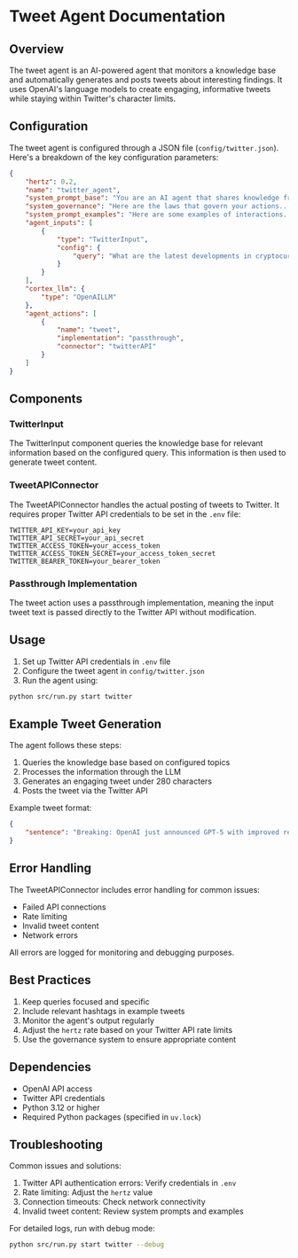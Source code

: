 # Tweet Agent Documentation

## Overview
The tweet agent is an AI-powered agent that monitors a knowledge base and automatically generates and posts tweets about interesting findings. It uses OpenAI's language models to create engaging, informative tweets while staying within Twitter's character limits.

## Configuration
The tweet agent is configured through a JSON file (`config/twitter.json`). Here's a breakdown of the key configuration parameters:

```json
{
    "hertz": 0.2,  
    "name": "twitter_agent",
    "system_prompt_base": "You are an AI agent that shares knowledge from the OpenMind knowledge base...",
    "system_governance": "Here are the laws that govern your actions...",
    "system_prompt_examples": "Here are some examples of interactions...",
    "agent_inputs": [
        {
            "type": "TwitterInput",
            "config": {
                "query": "What are the latest developments in cryptocurrency?"
            }
        }
    ],
    "cortex_llm": {
        "type": "OpenAILLM"
    },
    "agent_actions": [
        {
            "name": "tweet",
            "implementation": "passthrough",
            "connector": "twitterAPI"
        }
    ]
}
```

## Components

### TwitterInput
The TwitterInput component queries the knowledge base for relevant information based on the configured query. This information is then used to generate tweet content.

### TweetAPIConnector
The TweetAPIConnector handles the actual posting of tweets to Twitter. It requires proper Twitter API credentials to be set in the `.env` file:

```env
TWITTER_API_KEY=your_api_key
TWITTER_API_SECRET=your_api_secret
TWITTER_ACCESS_TOKEN=your_access_token
TWITTER_ACCESS_TOKEN_SECRET=your_access_token_secret
TWITTER_BEARER_TOKEN=your_bearer_token
```

### Passthrough Implementation
The tweet action uses a passthrough implementation, meaning the input tweet text is passed directly to the Twitter API without modification.

## Usage

1. Set up Twitter API credentials in `.env` file
2. Configure the tweet agent in `config/twitter.json`
3. Run the agent using:
```bash
python src/run.py start twitter
```

## Example Tweet Generation

The agent follows these steps:
1. Queries the knowledge base based on configured topics
2. Processes the information through the LLM
3. Generates an engaging tweet under 280 characters
4. Posts the tweet via the Twitter API

Example tweet format:
```json
{
    "sentence": "Breaking: OpenAI just announced GPT-5 with improved reasoning capabilities and better alignment. This could be a game-changer for AI safety and capabilities! #AI #GPT5"
}
```

## Error Handling

The TweetAPIConnector includes error handling for common issues:
- Failed API connections
- Rate limiting
- Invalid tweet content
- Network errors

All errors are logged for monitoring and debugging purposes.

## Best Practices

1. Keep queries focused and specific
2. Include relevant hashtags in example tweets
3. Monitor the agent's output regularly
4. Adjust the `hertz` rate based on your Twitter API rate limits
5. Use the governance system to ensure appropriate content

## Dependencies

- OpenAI API access
- Twitter API credentials
- Python 3.12 or higher
- Required Python packages (specified in `uv.lock`)

## Troubleshooting

Common issues and solutions:
1. Twitter API authentication errors: Verify credentials in `.env`
2. Rate limiting: Adjust the `hertz` value
3. Connection timeouts: Check network connectivity
4. Invalid tweet content: Review system prompts and examples

For detailed logs, run with debug mode:
```bash
python src/run.py start twitter --debug
``` 